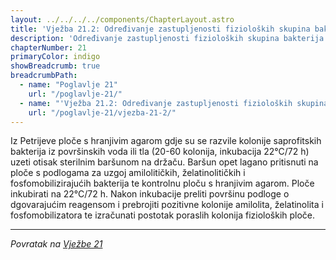```yaml
---
layout: ../../../../components/ChapterLayout.astro
title: 'Vježba 21.2: Određivanje zastupljenosti fizioloških skupina bakterija među populacijom ukupnih saprofita'
description: 'Određivanje zastupljenosti fizioloških skupina bakterija među populacijom ukupnih saprofita'
chapterNumber: 21
primaryColor: indigo
showBreadcrumb: true
breadcrumbPath:
  - name: "Poglavlje 21"
    url: "/poglavlje-21/"
  - name: "'Vježba 21.2: Određivanje zastupljenosti fizioloških skupina bakterija među populacijom ukupnih saprofita'"
    url: "/poglavlje-21/vjezba-21-2/"
---
```



Iz Petrijeve ploče s hranjivim agarom gdje su se razvile kolonije saprofitskih 
bakterija iz površinskih voda ili tla (20-60 kolonija, inkubacija
22°C/72 h) uzeti otisak sterilnim baršunom na držaču. Baršun opet lagano
 pritisnuti na ploče s podlogama za uzgoj amilolitičkih, želatinolitičkih
i fosfomobilizirajućih bakterija te kontrolnu ploču s hranjivim agarom.
 Ploče inkubirati na 22°C/72 h. Nakon inkubacije preliti površinu podloge
o dgovarajućim reagensom i prebrojiti pozitivne kolonije amilolita,
želatinolita i fosfomobilizatora te izračunati postotak poraslih kolonija
fizioloških  ploče.

---

*Povratak na [Vježbe 21](/poglavlje-21/vjezba-21)*


